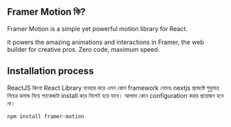 ## Framer Motion কি?

Framer Motion is a simple yet powerful motion library for React.

It powers the amazing animations and interactions in Framer, the web builder for creative pros. Zero code, maximum speed.


## Installation process 

ReactJS কিংবা React Library ব্যবহার করে এমন কোন framework যেমনঃ nextjs প্রজেক্টে শুধুমাত্র নিচের কমান্ড দিয়ে প্যাকেজটা install করে নিলেই হয়ে যাবে। আলাদা কোন configuration করার প্রয়োজন হবে না। 

```bash copy 
npm install framer-motion
```